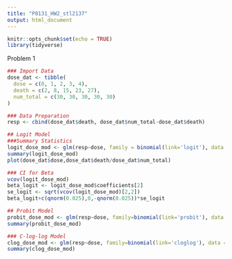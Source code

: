 ```yaml
---
title: "P8131_HW2_stl2137"
output: html_document
---
```


```r
knitr::opts_chunk$set(echo = TRUE)
library(tidyverse)
```

Problem 1
```r
### Import Data
dose_dat <- tibble(
  dose = c(0, 1, 2, 3, 4),
  death = c(2, 8, 15, 23, 27),
  num_total = c(30, 30, 30, 30, 30)
) 

### Data Preparation
resp <- cbind(dose_dat$death, dose_dat$num_total-dose_dat$death)
```

```r
## Logit Model
###Summary Statistics
logit_dose_mod <- glm(resp~dose, family = binomial(link='logit'), data = dose_dat)
summary(logit_dose_mod)
plot(dose_dat$dose,dose_dat$death/dose_dat$num_total)

### CI for Beta
vcov(logit_dose_mod)
beta_logit <- logit_dose_mod$coefficients[2]
se_logit <- sqrt(vcov(logit_dose_mod)[2,2])
beta_logit+c(qnorm(0.025),0,-qnorm(0.025))*se_logit
```

```r
## Probit Model
probit_dose_mod <- glm(resp~dose, family=binomial(link='probit'), data = dose_dat)
summary(probit_dose_mod)


```

```r
### C-log-log Model
clog_dose_mod <- glm(resp~dose, family=binomial(link='cloglog'), data = dose_dat)
summary(clog_dose_mod)
```

